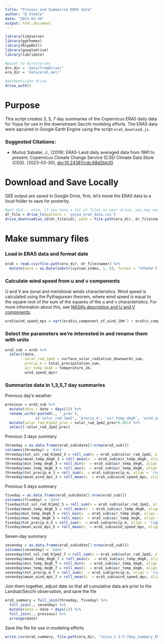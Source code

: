 ```yaml
---
title: "Process and Summarize ERA5 data"
author: "B Steele"
date: "2023-03-30"
output: html_document
---
```


```r
library(tidyverse)
library(ggthemes)
library(RcppRoll)
library(googledrive)
library(lubridate)

#point to directories
drv_dir = 'data/fromDrive/'
era_dir = 'data/era5_met/'

#authenticate drive
drive_auth()
```

# Purpose

This script creates 3, 5, 7 day summaries of the Copernicus ERA5 daily data for Yojoa for use in the downstream Secchi modeling efforts. The ERA5 data were aqcuired in Google Earth Engine using the script `era5_download.js`.

### Suggested Citations:

-   Muñoz Sabater, J., (2019): ERA5-Land daily averaged data from 1981 to present. Copernicus Climate Change Service (C3S) Climate Data Store (CDS). (2023-03-30), [doi:10.24381/cds.68d2bb30](https://doi.org/10.24381/cds.68d2bb30)

# Download and Save Locally

GEE output are saved in Google Drive, first, let's move the ERA5 data to a local folder to save for posterity.

```r
#get did -- note, if you have a lot of files in your drive, you may want to define the folder before you search for the file.
dr_file = drive_ls(pattern = 'yojoa_era5_data.csv')
drive_download(as_id(dr_file$id), path = file.path(era_dir, dr_file$name), overwrite = T)
```

# Make summary files

### Load in ERA5 data and format date

```r
era5 = read.csv(file.path(era_dir, dr_file$name)) %>% 
  mutate(date = as.Date(substr(system.index, 1, 8), format = '%Y%m%d'))
```

### Calculate wind speed from u and v components

U and V are zonal and meridional winds characteristics. Wind speed is calculated using the Pythagorean theorem, where wind speed is equal to the square root of the sum of the squares of the u and v characteristics. For more information about this, see [NASA's description and U and V components](https://disc.gsfc.nasa.gov/information/data-in-action?title=Derive%20Wind%20Speed%20and%20Direction%20With%20MERRA-2%20Wind%20Components).

```r
era5$wind_speed_mps = sqrt(era5$u_component_of_wind_10m^2 + era5$v_component_of_wind_10m^2)
```

### Select the parameters we're interested in and rename them with units

```r
era5_sub = era5 %>% 
  select(date, 
         solar_rad_Jpm2 = surface_solar_radiation_downwards_sum,
         precip_m = total_precipitation_sum,
         air_temp_degK = temperature_2m,
         wind_speed_mps)
```

### Summarize data in 1,3,5,7 day summaries

Previous day's weather
```r
previous = era5_sub %>% 
  mutate(date = date + days(1)) %>% 
  rename_with(~paste0(., '_prev'),
              c('solar_rad_Jpm2', 'precip_m', 'air_temp_degK', 'wind_speed_mps')) %>% 
  mutate(solar_rad_KJpm2_prev = solar_rad_Jpm2_prev*0.001) %>% 
  select(-solar_rad_Jpm2_prev)
```


Previous 3 days summary

```r
threeday = as.data.frame(era5_sub$date[3:nrow(era5_sub)])
colnames(threeday) = 'date'
threeday$tot_sol_rad_KJpm2_3 = roll_sum(x = era5_sub$solar_rad_Jpm2, align = 'right', 3)*0.001
threeday$mean_temp_degK_3 = roll_mean(x  = era5_sub$air_temp_degK, align = 'right', 3)
threeday$min_temp_degK_3 = roll_min(x  = era5_sub$air_temp_degK, align = 'right', 3)
threeday$max_temp_degK_3 = roll_max(x  = era5_sub$air_temp_degK, align = 'right', 3)
threeday$tot_precip_m_3 = roll_sum(x  = era5_sub$precip_m, align = 'right', 3)
threeday$mean_wind_mps_3 = roll_mean(x  = era5_sub$wind_speed_mps, align = 'right', 3)
```

Previous 5 days summary

```r
fiveday = as.data.frame(era5_sub$date[5:nrow(era5_sub)])
colnames(fiveday) = 'date'
fiveday$tot_sol_rad_KJpm2_5 = roll_sum(x = era5_sub$solar_rad_Jpm2, align = 'right', 5)*0.001
fiveday$mean_temp_degK_5 = roll_mean(x  = era5_sub$air_temp_degK, align = 'right', 5)
fiveday$min_temp_degK_5 = roll_min(x  = era5_sub$air_temp_degK, align = 'right', 5)
fiveday$max_temp_degK_5 = roll_max(x  = era5_sub$air_temp_degK, align = 'right', 5)
fiveday$tot_precip_m_5 = roll_sum(x  = era5_sub$precip_m, align = 'right', 5)
fiveday$mean_wind_mps_5 = roll_mean(x  = era5_sub$wind_speed_mps, align = 'right', 5)
```

Seven-day summary

```r
sevenday = as.data.frame(era5_sub$date[7:nrow(era5_sub)])
colnames(sevenday) = 'date'
sevenday$tot_sol_rad_KJpm2_7 = roll_sum(x = era5_sub$solar_rad_Jpm2, align = 'right', 7)*0.001
sevenday$mean_temp_degK_7 = roll_mean(x  = era5_sub$air_temp_degK, align = 'right', 7)
sevenday$min_temp_degK_7 = roll_min(x  = era5_sub$air_temp_degK, align = 'right', 7)
sevenday$max_temp_degK_7 = roll_max(x  = era5_sub$air_temp_degK, align = 'right', 7)
sevenday$tot_precip_m_7 = roll_sum(x  = era5_sub$precip_m, align = 'right', 7)
sevenday$mean_wind_mps_7 = roll_mean(x  = era5_sub$wind_speed_mps, align = 'right', 7)
```

Join them together, adjust date so that all cumulative data are prior to the Landsat/Secchi observation, and save the file

```r
era5_summary = full_join(threeday, fiveday) %>% 
  full_join(., sevenday) %>% 
  mutate(date = date + days(1)) %>% 
  full_join(., previous) %>% 
  arrange(date)
```

Save the file for use in modeling efforts

```r
write.csv(era5_summary, file.path(era_dir, 'Yojoa_1-3-5-7day_summary_ERA5.csv'), row.names = F)
```
